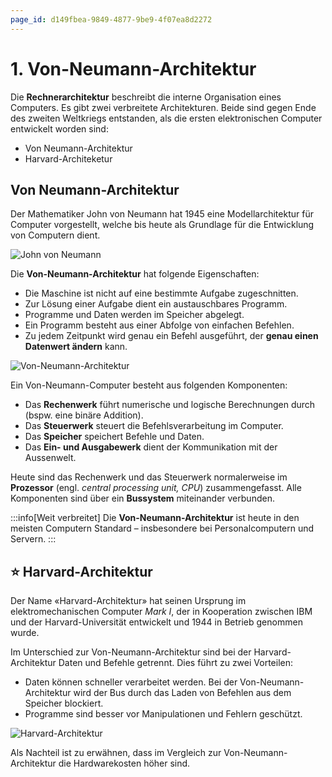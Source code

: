 ```yaml
---
page_id: d149fbea-9849-4877-9be9-4f07ea8d2272
---
```


# 1. Von-Neumann-Architektur

Die **Rechnerarchitektur** beschreibt die interne Organisation eines Computers. Es gibt zwei verbreitete Architekturen. Beide sind gegen Ende des zweiten Weltkriegs entstanden, als die ersten elektronischen Computer entwickelt worden sind:

- Von Neumann-Architektur
- Harvard-Architeketur

## Von Neumann-Architektur

Der Mathematiker John von Neumann hat 1945 eine Modellarchitektur für Computer vorgestellt, welche bis heute als Grundlage für die Entwicklung von Computern dient.

![John von Neumann](images/01-john-von-neumann.jpg)

Die **Von-Neumann-Architektur** hat folgende Eigenschaften:

- Die Maschine ist nicht auf eine bestimmte Aufgabe zugeschnitten.
- Zur Lösung einer Aufgabe dient ein austauschbares Programm.
- Programme und Daten werden im Speicher abgelegt.
- Ein Programm besteht aus einer Abfolge von einfachen Befehlen.
- Zu jedem Zeitpunkt wird genau ein Befehl ausgeführt, der **genau einen Datenwert ändern** kann.

![Von-Neumann-Architektur](images/01-von-neumann-roles.svg)

Ein Von-Neumann-Computer besteht aus folgenden Komponenten:

- Das **Rechenwerk** führt numerische und logische Berechnungen durch (bspw. eine binäre Addition).
- Das **Steuerwerk** steuert die Befehlsverarbeitung im Computer.
- Das **Speicher** speichert Befehle und Daten.
- Das **Ein- und Ausgabewerk** dient der Kommunikation mit der Aussenwelt.

Heute sind das Rechenwerk und das Steuerwerk normalerweise im **Prozessor** (engl. _central processing unit, CPU_) zusammengefasst. Alle Komponenten sind über ein **Bussystem** miteinander verbunden.

:::info[Weit verbreitet]
Die **Von-Neumann-Architektur** ist heute in den meisten Computern Standard – insbesondere bei Personalcomputern und Servern.
:::

## ⭐ Harvard-Architektur

Der Name «Harvard-Architektur» hat seinen Ursprung im elektromechanischen Computer *Mark I*, der in Kooperation zwischen IBM und der Harvard-Universität entwickelt und 1944 in Betrieb genommen wurde.

Im Unterschied zur Von-Neumann-Architektur sind bei der Harvard-Architektur Daten und Befehle getrennt. Dies führt zu zwei Vorteilen:

- Daten können schneller verarbeitet werden. Bei der Von-Neumann-Architektur wird der Bus durch das Laden von Befehlen aus dem Speicher blockiert.
- Programme sind besser vor Manipulationen und Fehlern geschützt.

![Harvard-Architektur](images/01-harvard-architecture.svg)

Als Nachteil ist zu erwähnen, dass im Vergleich zur Von-Neumann-Architektur die Hardwarekosten höher sind.
